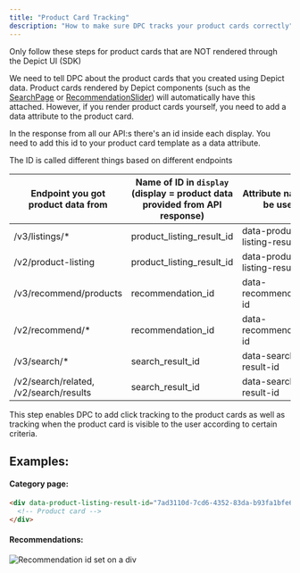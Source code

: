 ```yaml
---
title: "Product Card Tracking"
description: "How to make sure DPC tracks your product cards correctly"
---
```


<Warning>
  Only follow these steps for product cards that are NOT rendered through the
  Depict UI (SDK)
</Warning>

We need to tell DPC about the product cards that you created using Depict data. Product cards rendered by Depict components (such as the [SearchPage](/js-ui-guide/search/adding-page) or [RecommendationSlider](/js-ui-guide/recommendations/slider)) will automatically have this attached. However, if you render product cards yourself, you need to add a data attribute to the product card.

In the response from all our API:s there's an id inside each display. You need to add this id to your product card template as a data attribute.

The ID is called different things based on different endpoints

| Endpoint you got product data from     | Name of ID in `display` (display = product data provided from API response) | Attribute name to be used      |
| -------------------------------------- | --------------------------------------------------------------------------- | ------------------------------ |
| /v3/listings/\*                        | product_listing_result_id                                                   | data-product-listing-result-id |
| /v2/product-listing                    | product_listing_result_id                                                   | data-product-listing-result-id |
| /v3/recommend/products                 | recommendation_id                                                           | data-recommendation-id         |
| /v2/recommend/\*                       | recommendation_id                                                           | data-recommendation-id         |
| /v3/search/\*                          | search_result_id                                                            | data-search-result-id          |
| /v2/search/related, /v2/search/results | search_result_id                                                            | data-search-result-id          |

This step enables DPC to add click tracking to the product cards as well as tracking when the product card is visible to the user according to certain criteria.

## Examples:

#### Category page:

```html
<div data-product-listing-result-id="7ad3110d-7cd6-4352-83da-b93fa1bfe645">
  <!-- Product card -->
</div>
```

#### Recommendations:

![Recommendation id set on a div](/images/recommendation_id.webp)

